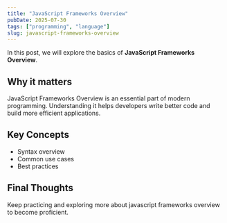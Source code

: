 ```yaml
---
title: "JavaScript Frameworks Overview"
pubDate: 2025-07-30
tags: ["programming", "language"]
slug: javascript-frameworks-overview
---
```


In this post, we will explore the basics of **JavaScript Frameworks Overview**.

## Why it matters

JavaScript Frameworks Overview is an essential part of modern programming. Understanding it helps developers write better code and build more efficient applications.

## Key Concepts

- Syntax overview
- Common use cases
- Best practices

## Final Thoughts

Keep practicing and exploring more about javascript frameworks overview to become proficient.
